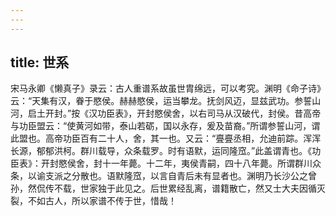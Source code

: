 ```yaml
---
---
---
```

title: 世系
---




宋马永卿《懒真子》录云：古人重谱系故虽世胄绵远，可以考究。渊明《命子诗》云：“天集有汉，眷于愍侯。赫赫愍侯，运当攀龙。抚剑风迈，显兹武功。参誓山河，启土开封。”按《汉功臣表》，开封愍侯舍，以右司马从汉破代，封侯。昔高帝与功臣盟云：“使黄河如带，泰山若砺，国以永存，爰及苗裔。”所谓参誓山河，谓此盟也。高帝功臣百有二十人，舍，其一也。又云：“亹亹丞相，允迪前踪。浑浑长源，郁郁洪柯。群川载导，众条载罗。时有语默，运同隆窊。”此盖谓青也。《功臣表》：开封愍侯舍，封十一年薨。十二年，夷侯青嗣，四十八年薨。所谓群川众条，以谕支派之分散也。语默隆窊，以言自青后未有显者也。渊明乃长沙公之曾孙，然侃传不载，世家独于此见之。后世累经乱离，谱籍散亡，然又士大夫因循灭裂，不如古人，所以家谱不传于世，惜哉！